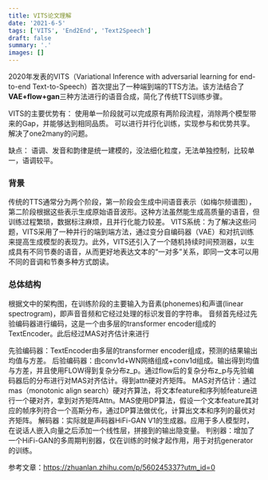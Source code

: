 ```yaml
---
title: VITS论文理解
date: '2021-6-5'
tags: ['VITS', 'End2End', 'Text2Speech']
draft: false
summary: '.'
images: []
---
```


2020年发表的VITS（Variational Inference with adversarial learning for end-to-end Text-to-Speech）首次提出了一种端到端的TTS方法。该方法结合了**VAE+flow+gan**三种方法进行的语音合成，简化了传统TTS训练步骤。

VITS的主要优势有：
使用单一阶段就可以完成原有两阶段流程，消除两个模型带来的Gap，并能够达到相同品质。
可以进行并行化训练，实现参与和优势共享。
解决了one2many的问题。

缺点：
语调、发音和韵律是统一建模的，没法细化粒度，无法单独控制，比较单一，语调较平。


### 背景

传统的TTS通常分为两个阶段，第一阶段会生成中间语音表示（如梅尔频谱图），第二阶段根据这些表示生成原始语音波形。这种方法虽然能生成高质量的语音，但训练过程繁琐，数据标注麻烦，且并行化能力较差。
VITS系统：为了解决这些问题，VITS采用了一种并行的端到端方法，通过变分自编码器（VAE）和对抗训练来提高生成模型的表现力。此外，VITS还引入了一个随机持续时间预测器，以生成具有不同节奏的语音，从而更好地表达文本的“一对多”关系，即同一文本可以用不同的音调和节奏多种方式朗读。



### 总体结构

根据文中的架构图，在训练阶段的主要输入为音素(phonemes)和声谱(linear spectrogram)，即声音音频和它经过处理的标识发音的字符串。
音频首先经过先验编码器进行编码，这是一个由多层的transformer encoder组成的TextEncoder。此后经过MAS对齐估计来进行

先验编码器：TextEncoder由多层的transformer encoder组成，预测的结果输出均值与方差。
后验编码器：由conv1d+WN网络组成+conv1d组成。输出得到均值与方差，并且使用FLOW得到复杂分布z_p。通过flow后的复杂分布z_p与先验编码器后的分布进行对MAS对齐估计。得到attn硬对齐矩阵。
MAS对齐估计：通过mas（monotonic align search）硬对齐算法，将文本feature和序列帧feature进行一个硬对齐，拿到对齐矩阵Attn。MAS使用DP算法，假设一个文本feature其对应的帧序列符合一个高斯分布，通过DP算法做优化，计算出文本和序列的最优对齐矩阵。
解码器：实际就是声码器HiFi-GAN V1的生成器。应用于多人模型时，在说话人嵌入向量之后添加一个线性层，拼接到的输出隐变量。
判别器：增加了一个HiFi-GAN的多周期判别器，仅在训练的时候才起作用，用于对抗generator的训练。


参考文章：https://zhuanlan.zhihu.com/p/560245337?utm_id=0
